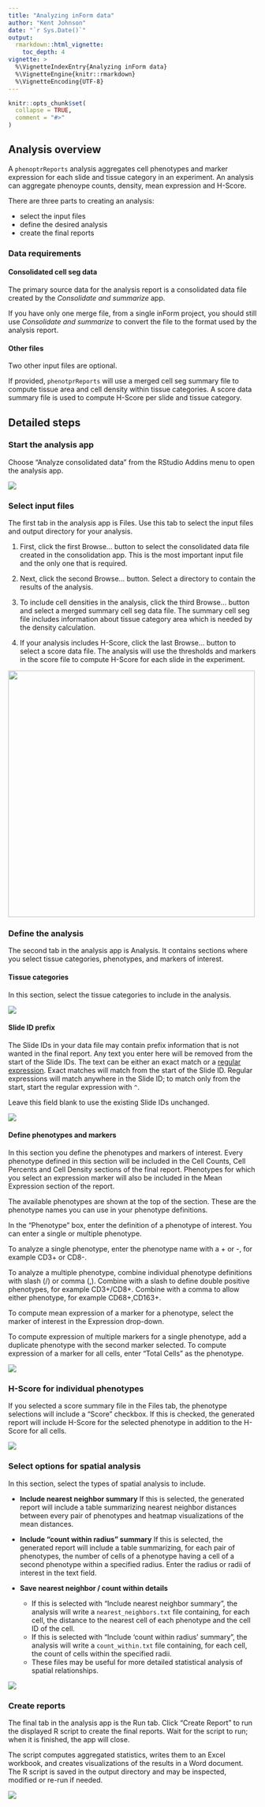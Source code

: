 ```yaml
---
title: "Analyzing inForm data"
author: "Kent Johnson"
date: "`r Sys.Date()`"
output: 
  rmarkdown::html_vignette:
    toc_depth: 4
vignette: >
  %\VignetteIndexEntry{Analyzing inForm data}
  %\VignetteEngine{knitr::rmarkdown}
  %\VignetteEncoding{UTF-8}
---
```


```r
knitr::opts_chunk$set(
  collapse = TRUE,
  comment = "#>"
)
```

## Analysis overview

A `phenoptrReports` analysis aggregates cell phenotypes and marker expression
for each slide and tissue category in an experiment. An 
analysis can aggregate phenoype counts, density, 
mean expression and H-Score.

There are three parts to creating an analysis: 

- select the input files
- define the desired analysis
- create the final reports

### Data requirements

#### Consolidated cell seg data

The primary source data for the analysis report is a consolidated
data file created by the *Consolidate and summarize* app.

If you have only one merge file, from a single inForm project, you should
still use *Consolidate and summarize* to convert the file to the format
used by the analysis report.

#### Other files

Two other input files are optional. 

If provided, `phenotprReports` will use a merged cell seg summary file
to compute tissue area and cell density within tissue categories. 
A score data summary file is used to compute H-Score per slide and 
tissue category.

## Detailed steps

### Start the analysis app

Choose "Analyze consolidated data" from the RStudio Addins menu 
to open the analysis app.

![](figures/Analyze_addin.png)

### Select input files

The first tab in the analysis app is Files. Use this tab to select the
input files and output directory for your analysis.

1. First, click the first Browse... button to select the consolidated data file created in the consolidation app. This is the most important input file
and the only one that is required. 

2. Next, click the second Browse... button. Select a directory to contain
the results of the analysis.

3. To include cell densities in the analysis, click the third Browse... button and 
select a merged summary cell seg data file. The summary cell seg file includes
information about tissue category area which is needed by the density 
calculation.

4. If your analysis includes H-Score, click the last Browse... button to select
a score data file. The analysis will use the thresholds and markers in
the score file to compute H-Score for each slide in the experiment.

<img src="figures/Analysis_files.png" style="height: 500px;">

### Define the analysis

The second tab in the analysis app is Analysis. It contains sections
where you select tissue categories, phenotypes, and markers of 
interest.

#### Tissue categories

In this section, select the tissue categories to include in the analysis.

![](figures/Tissue_categories.png)

#### Slide ID prefix

The Slide IDs in your data file may contain prefix information that is not
wanted in the final report. Any text you enter here will be removed from 
the start of the Slide IDs. The text can be either an exact match or a
[regular expression](http://r4ds.had.co.nz/strings.html#matching-patterns-with-regular-expressions). Exact matches will match from the start of the Slide ID.
Regular expressions will match anywhere in the Slide ID; to match only from
the start, start the regular expression with `^`.

Leave this field blank to use the existing Slide IDs unchanged.

![](figures/Slide_id_prefix.png)

#### Define phenotypes and markers

In this section you define the phenotypes and markers of interest.
Every phenotype defined in this section will be included in the Cell Counts,
Cell Percents and Cell Density sections of the final report. Phenotypes for
which you select an expression marker will also be included in the 
Mean Expression section of the report.

The available phenotypes are shown at the top of the section. These are the  phenotype names you can use in your phenotype definitions.

In the "Phenotype" box, enter the definition of a phenotype of interest.
You can enter a single or multiple phenotype. 

To analyze a single phenotype, enter the phenotype name with a
 + or -, for example CD3+ or CD8-.

To analyze a multiple phenotype, combine individual phenotype definitions
with slash (/) or comma (,). Combine with a slash to define double positive phenotypes, for example CD3+/CD8+. Combine with a comma to allow either
phenotype, for example CD68+,CD163+.

To compute mean expression of a marker for a phenotype, select 
the marker of interest in the Expression drop-down.

To compute expression of multiple markers for a single phenotype,
add a duplicate phenotype with the second marker selected. To
compute expression of a marker for all cells, enter "Total Cells"
as the phenotype.

![](figures/Phenotypes.png)

### H-Score for individual phenotypes

If you selected a score summary file in the Files tab, the phenotype 
selections will include a "Score" checkbox. If this is checked, the 
generated report will include H-Score for the selected phenotype in
addition to the H-Score for all cells.

![](figures/Phenotypes_with_score.png)

### Select options for spatial analysis

In this section, select the types of spatial analysis to include.

- **Include nearest neighbor summary** If this is selected, the generated
report will include a table summarizing nearest neighbor distances between
every pair of phenotypes and heatmap visualizations of the mean distances.

- **Include "count within radius" summary** If this is selected, the generated
report will include a table summarizing, for each pair of phenotypes,
the number of cells of a phenotype having a cell of a second phenotype
within a specified radius. Enter the radius or radii of interest in the text
field.

- **Save nearest neighbor / count within details**
  - If this is selected with "Include nearest neighbor summary", the analysis will
write a `nearest_neighbors.txt` file containing, for each cell, the
distance to the nearest cell of each phenotype and the cell ID of the cell.
  - If this is selected with "Include 'count within radius' summary", 
the analysis will
write a `count_within.txt` file containing, for each cell, the
count of cells within the specified radii.
  - These files may be useful
for more detailed statistical analysis of spatial relationships.

![](figures/Spatial_options.png)

### Create reports

The final tab in the analysis app is the Run tab. Click "Create Report"
to run the displayed R script to create the final reports. Wait for 
the script to run; when it is finished, the app will close.

The script computes aggregated statistics, writes them to an Excel
workbook, and creates visualizations of the results in a Word document. The 
R script is saved in the output directory and may be inspected, modified
or re-run if needed.

![](figures/Create_report.png)
